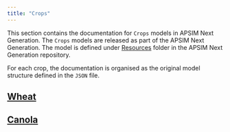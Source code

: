 ```yaml
---
title: "Crops"
---
```




This section contains the documentation for `Crops` models in APSIM Next Generation. The `Crops` models are released as part of the APSIM Next Generation. The model is defined under [Resources](https://github.com/APSIMInitiative/ApsimX/tree/master/Models/Resources) folder in the APSIM Next Generation repository. 

For each crop, the documentation is organised as the original model structure defined in the `JSON` file.


::: {.grid}


::: {.g-col-2 .p-2 .border .rounded}
## [Wheat](Wheat)
:::


::: {.g-col-2 .p-2 .border .rounded}
## [Canola](Canola)
:::

:::

